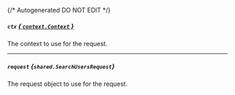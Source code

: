 {/* Autogenerated DO NOT EDIT  */}

##### `ctx` [*{ `context.Context` }*](https://pkg.go.dev/context#Context)
The context to use for the request.

---
##### `request` *{`shared.SearchUsersRequest`}*
The request object to use for the request.

<Collapsible openLabel={Labels.showProperties} closeLabel={Labels.hideProperties}>
  <SearchUsersRequest />
</Collapsible>

